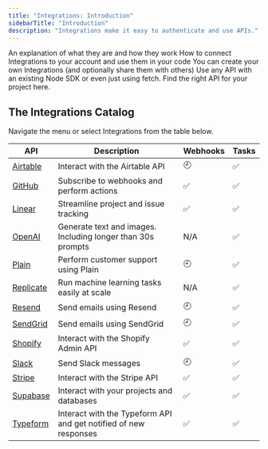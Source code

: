 ```yaml
---
title: "Integrations: Introduction"
sidebarTitle: "Introduction"
description: "Integrations make it easy to authenticate and use APIs."
---
```


<Snippet file="v2-deprecation-warning.mdx" />

<CardGroup>
  <Card
    title="What are Integrations?"
    icon="circle-question"
    href="/documentation/concepts/integrations"
  >
    An explanation of what they are and how they work
  </Card>
  <Card
    title="How to use Integrations"
    icon="gears"
    href="/documentation/guides/using-integrations"
  >
    How to connect Integrations to your account and use them in your code
  </Card>
  <Card title="How to create your own Integrations" icon="paintbrush" href="/integrations/create">
    You can create your own Integrations (and optionally share them with others)
  </Card>
  <Card title="API catalog with code examples" icon="code" href="https://trigger.dev/apis">
    Use any API with an existing Node SDK or even just using fetch. Find the right API for your
    project here.
  </Card>
</CardGroup>

## The Integrations Catalog

Navigate the menu or select Integrations from the table below.

| API                                       | Description                                                      | Webhooks | Tasks |
| ----------------------------------------- | ---------------------------------------------------------------- | -------- | ----- |
| [Airtable](/integrations/apis/airtable)   | Interact with the Airtable API                                   | 🕘       | ✅    |
| [GitHub](/integrations/apis/github)       | Subscribe to webhooks and perform actions                        | ✅       | ✅    |
| [Linear](/integrations/apis/linear)       | Streamline project and issue tracking                            | ✅       | ✅    |
| [OpenAI](/integrations/apis/openai)       | Generate text and images. Including longer than 30s prompts      | N/A      | ✅    |
| [Plain](/integrations/apis/plain)         | Perform customer support using Plain                             | 🕘       | ✅    |
| [Replicate](/integrations/apis/replicate) | Run machine learning tasks easily at scale                       | N/A      | ✅    |
| [Resend](/integrations/apis/resend)       | Send emails using Resend                                         | 🕘       | ✅    |
| [SendGrid](/integrations/apis/sendgrid)   | Send emails using SendGrid                                       | 🕘       | ✅    |
| [Shopify](/integrations/apis/shopify)     | Interact with the Shopify Admin API                              | ✅       | ✅    |
| [Slack](/integrations/apis/slack)         | Send Slack messages                                              | 🕘       | ✅    |
| [Stripe](/integrations/apis/stripe)       | Interact with the Stripe API                                     | ✅       | ✅    |
| [Supabase](/integrations/apis/supabase)   | Interact with your projects and databases                        | ✅       | ✅    |
| [Typeform](/integrations/apis/typeform)   | Interact with the Typeform API and get notified of new responses | ✅       | ✅    |
